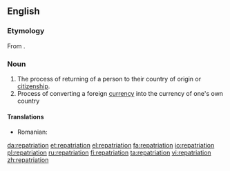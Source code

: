 ==English==

===Etymology===
From {{etyl|LL.}} {{term|repatrio||to restore someone to his homeland|lang=la}}.

===Noun===
{{en-noun}}
{{wikipedia}}

# The process of returning of a person to their country of origin or [[citizenship]].
# Process of converting a foreign [[currency]] into the currency of one's own country

====Translations====
* Romanian: {{t|ro|repatriere}}

[[da:repatriation]]
[[et:repatriation]]
[[el:repatriation]]
[[fa:repatriation]]
[[io:repatriation]]
[[pl:repatriation]]
[[ru:repatriation]]
[[fi:repatriation]]
[[ta:repatriation]]
[[vi:repatriation]]
[[zh:repatriation]]